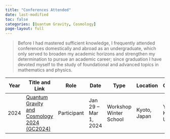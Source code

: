 ```yaml
---
title: "Conferences Attended"
date: last-modified
toc: false
categories: [Quantum Gravity, Cosmology]
page-layout: full 
---
```


> Before I had mastered sufficient knowledge, I frequently attended conferences domestically and abroad as an undergraduate, which only served to broaden my academic horizons and strengthen my determination to pursue an academic career; since graduation I have devoted myself to the study of foundational and advanced topics in mathematics and physics.

| Year | Title and Link                                               | Role                                                 | Date                 | Type                                                         | Location     | Organizer              | Topics                        |
| ---- | ------------------------------------------------------------ | ---------------------------------------------------- | -------------------- | ------------------------------------------------------------ | ------------ | ---------------------- | ----------------------------- |
| 2024 | [Quantum Gravity and Cosmology 2024 (GC2024)](https://www2.yukawa.kyoto-u.ac.jp/~gc2024/index.php ) | <span class="tag tag-participant">Participant</span> | Jan 29 – Mar 1, 2024 | <span class="tag tag-workshop">Workshop</span><br><span class="tag tag-winter-school">Winter School</span> | Kyoto, Japan | YITP, Kyoto University | Cosmology;<br>Quantum Gravity |